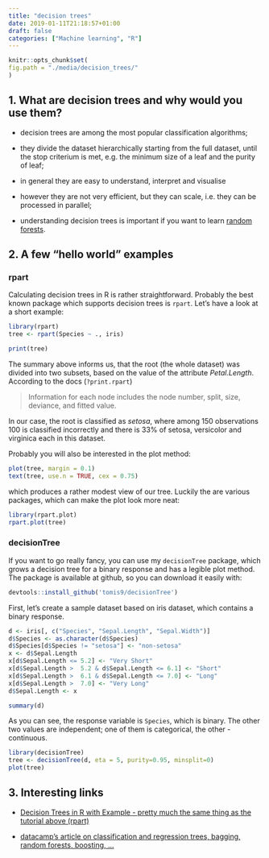 ```yaml
---
title: "decision trees"
date: 2019-01-11T21:18:57+01:00
draft: false
categories: ["Machine learning", "R"]
---
```



```r
knitr::opts_chunk$set(
fig.path = "./media/decision_trees/"
)
```



## 1. What are decision trees and why would you use them? 

* decision trees are among the most popular classification algorithms;

* they divide the dataset hierarchically starting from the full dataset, until the stop criterium is met, e.g. the minimum size of a leaf and the purity of leaf;

* in general they are easy to understand, interpret and visualise

* however they are not very efficient, but they can scale, i.e. they can be processed in parallel;

* understanding decision trees is important if you want to learn [random forests](http://tomis9.com/random-forests).

## 2. A few "hello world" examples 

### rpart 

Calculating decision trees in R is rather straightforward. Probably the best known package which supports decision trees is `rpart`. Let's have a look at a short example:

```r
library(rpart)
tree <- rpart(Species ~ ., iris)

print(tree)
```

The summary above informs us, that the root (the whole dataset) was divided into two subsets, based on the value of the attribute *Petal.Length*. According to the docs (`?print.rpart`)

>Information for each node includes the node number, split, size, deviance, and fitted value.

In our case, the root is classified as *setosa*, where among 150 observations 100 is classified incorrectly and there is 33% of setosa, versicolor and virginica each in this dataset.

Probably you will also be interested in the plot method:

```r
plot(tree, margin = 0.1)
text(tree, use.n = TRUE, cex = 0.75)
```

which produces a rather modest view of our tree. Luckily the are various packages, which can make the plot look more neat:

```r
library(rpart.plot)
rpart.plot(tree)
```

### decisionTree 

If you want to go really fancy, you can use my `decisionTree` package, which grows a decision tree for a binary response and has a legible plot method. The package is available at github, so you can download it easily with:

```r
devtools::install_github('tomis9/decisionTree')
```

First, let's create a sample dataset based on iris dataset, which contains a binary response.

```r
d <- iris[, c("Species", "Sepal.Length", "Sepal.Width")]
d$Species <- as.character(d$Species)
d$Species[d$Species != "setosa"] <- "non-setosa"
x <- d$Sepal.Length
x[d$Sepal.Length <= 5.2] <- "Very Short"
x[d$Sepal.Length >  5.2 & d$Sepal.Length <= 6.1] <- "Short"
x[d$Sepal.Length >  6.1 & d$Sepal.Length <= 7.0] <- "Long"
x[d$Sepal.Length >  7.0] <- "Very Long"
d$Sepal.Length <- x

summary(d)
```
As you can see, the response variable is `Species`, which is binary. The other two values are independent; one of them is categorical, the other - continuous.

```r
library(decisionTree)
tree <- decisionTree(d, eta = 5, purity=0.95, minsplit=0)
plot(tree)
```

## 3. Interesting links 

* [Decision Trees in R with Example - pretty much the same thing as the tutorial above (rpart)](https://www.guru99.com/r-decision-trees.html)

* [datacamp's article on classification and regression trees, bagging, random forests, boosting, ...](https://www.datacamp.com/community/tutorials/decision-trees-R)
